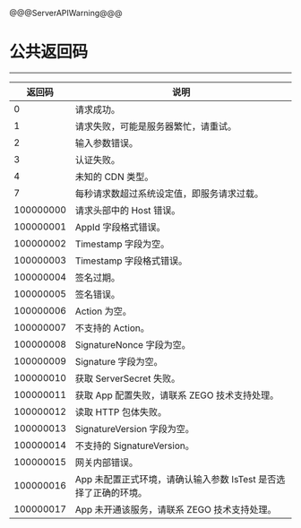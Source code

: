 @@@ServerAPIWarning@@@

# 公共返回码

- - -

|返回码|说明|
|-|-|
| 0 | 请求成功。 |
| 1 | 请求失败，可能是服务器繁忙，请重试。 |
| 2 | 输入参数错误。 |
| 3 | 认证失败。 |
| 4 | 未知的 CDN 类型。 |
| 7 | 每秒请求数超过系统设定值，即服务请求过载。 |
| 100000000 | 请求头部中的 Host 错误。 |
| 100000001 | AppId 字段格式错误。 |
| 100000002 | Timestamp 字段为空。 |
| 100000003 | Timestamp 字段格式错误。 |
| 100000004 | 签名过期。 |
| 100000005 | 签名错误。 |
| 100000006 | Action 为空。 |
| 100000007 | 不支持的 Action。 |
| 100000008 | SignatureNonce 字段为空。 |
| 100000009 | Signature 字段为空。 |
| 100000010 | 获取 ServerSecret 失败。 |
| 100000011 | 获取 App 配置失败，请联系 ZEGO 技术支持处理。 |
| 100000012 | 读取 HTTP 包体失败。 |
| 100000013 | SignatureVersion 字段为空。 |
| 100000014 | 不支持的 SignatureVersion。 |
| 100000015 | 网关内部错误。 |
| 100000016 | App 未配置正式环境，请确认输入参数 IsTest 是否选择了正确的环境。 |
| 100000017 | App 未开通该服务，请联系 ZEGO 技术支持处理。 |
